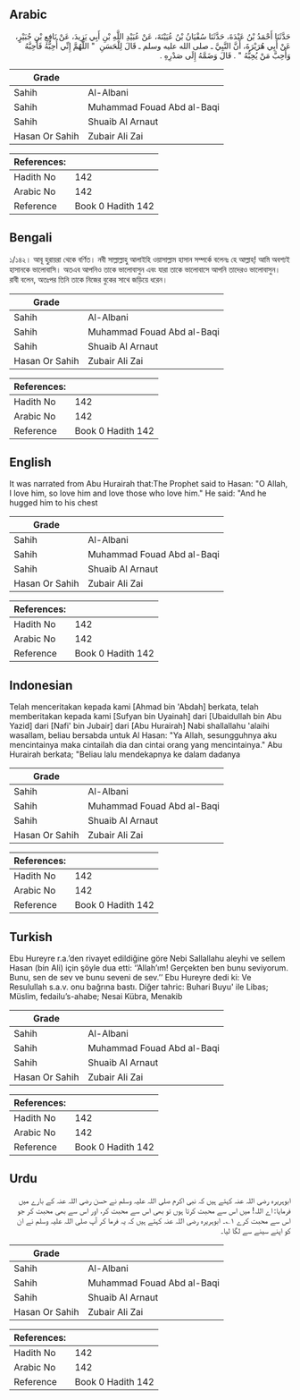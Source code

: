 ## Arabic


<div dir="rtl" lang="ar" style={{fontSize:'larger',backgroundColor:'#f8f9fa',padding:20}}>
حَدَّثَنَا أَحْمَدُ بْنُ عَبْدَةَ، حَدَّثَنَا سُفْيَانُ بْنُ عُيَيْنَةَ، عَنْ عُبَيْدِ اللَّهِ بْنِ أَبِي يَزِيدَ، عَنْ نَافِعِ بْنِ جُبَيْرٍ، عَنْ أَبِي هُرَيْرَةَ، أَنَّ النَّبِيَّ ـ صلى الله عليه وسلم ـ قَالَ لِلْحَسَنِ ‏ "‏ اللَّهُمَّ إِنِّي أُحِبُّهُ فَأَحِبَّهُ وَأَحِبَّ مَنْ يُحِبُّهُ ‏"‏ ‏.‏ قَالَ وَضَمَّهُ إِلَى صَدْرِهِ ‏.‏
</div>
<div style={{backgroundColor:'#f8f9fa',padding:20, marginBottom: 10}}><table> <thead> <tr> <th>Grade</th> <th></th> </tr> </thead> <tbody> <tr><td>Sahih</td><td>Al-Albani</td></tr><tr><td>Sahih</td><td>Muhammad Fouad Abd al-Baqi</td></tr><tr><td>Sahih</td><td>Shuaib Al Arnaut</td></tr><tr><td>Hasan Or Sahih</td><td>Zubair Ali Zai</td></tr></tbody></table><table> <thead> <tr> <th>References:</th> <th></th> </tr> </thead> <tbody><tr><td>Hadith No</td><td>142</td></tr><tr><td>Arabic No</td><td>142</td></tr><tr><td>Reference</td><td>Book 0 Hadith 142</td></tr></tbody></table></div>

## Bengali


<div dir="ltr" lang="bn" style={{fontSize:'larger',backgroundColor:'#f8f9fa',padding:20}}>
১/১৪২। আবূ হুরায়রা থেকে বর্ণিত। নবী সাল্লাল্লাহু আলাইহি ওয়াসাল্লাম হাসান সম্পর্কে বলেনঃ হে আল্লাহ্! আমি অবশ্যই হাসানকে ভালোবাসি। অতএব আপনিও তাকে ভালোবাসুন এবং যারা তাকে ভালোবাসে আপনি তাদেরও ভালোবাসুন। রাবী বলেন, অতঃপর তিনি তাকে নিজের বুকের সাথে জড়িয়ে ধরেন।
</div>
<div style={{backgroundColor:'#f8f9fa',padding:20, marginBottom: 10}}><table> <thead> <tr> <th>Grade</th> <th></th> </tr> </thead> <tbody> <tr><td>Sahih</td><td>Al-Albani</td></tr><tr><td>Sahih</td><td>Muhammad Fouad Abd al-Baqi</td></tr><tr><td>Sahih</td><td>Shuaib Al Arnaut</td></tr><tr><td>Hasan Or Sahih</td><td>Zubair Ali Zai</td></tr></tbody></table><table> <thead> <tr> <th>References:</th> <th></th> </tr> </thead> <tbody><tr><td>Hadith No</td><td>142</td></tr><tr><td>Arabic No</td><td>142</td></tr><tr><td>Reference</td><td>Book 0 Hadith 142</td></tr></tbody></table></div>

## English


<div dir="ltr" lang="en" style={{fontSize:'larger',backgroundColor:'#f8f9fa',padding:20}}>
It was narrated from Abu Hurairah that:The Prophet said to Hasan: "O Allah, I love him, so love him and love those who love him." He said: "And he hugged him to his chest
</div>
<div style={{backgroundColor:'#f8f9fa',padding:20, marginBottom: 10}}><table> <thead> <tr> <th>Grade</th> <th></th> </tr> </thead> <tbody> <tr><td>Sahih</td><td>Al-Albani</td></tr><tr><td>Sahih</td><td>Muhammad Fouad Abd al-Baqi</td></tr><tr><td>Sahih</td><td>Shuaib Al Arnaut</td></tr><tr><td>Hasan Or Sahih</td><td>Zubair Ali Zai</td></tr></tbody></table><table> <thead> <tr> <th>References:</th> <th></th> </tr> </thead> <tbody><tr><td>Hadith No</td><td>142</td></tr><tr><td>Arabic No</td><td>142</td></tr><tr><td>Reference</td><td>Book 0 Hadith 142</td></tr></tbody></table></div>

## Indonesian


<div dir="ltr" lang="id" style={{fontSize:'larger',backgroundColor:'#f8f9fa',padding:20}}>
Telah menceritakan kepada kami [Ahmad bin 'Abdah] berkata, telah memberitakan kepada kami [Sufyan bin Uyainah] dari [Ubaidullah bin Abu Yazid] dari [Nafi' bin Jubair] dari [Abu Hurairah] Nabi shallallahu 'alaihi wasallam, beliau bersabda untuk Al Hasan: "Ya Allah, sesungguhnya aku mencintainya maka cintailah dia dan cintai orang yang mencintainya." Abu Hurairah berkata; "Beliau lalu mendekapnya ke dalam dadanya
</div>
<div style={{backgroundColor:'#f8f9fa',padding:20, marginBottom: 10}}><table> <thead> <tr> <th>Grade</th> <th></th> </tr> </thead> <tbody> <tr><td>Sahih</td><td>Al-Albani</td></tr><tr><td>Sahih</td><td>Muhammad Fouad Abd al-Baqi</td></tr><tr><td>Sahih</td><td>Shuaib Al Arnaut</td></tr><tr><td>Hasan Or Sahih</td><td>Zubair Ali Zai</td></tr></tbody></table><table> <thead> <tr> <th>References:</th> <th></th> </tr> </thead> <tbody><tr><td>Hadith No</td><td>142</td></tr><tr><td>Arabic No</td><td>142</td></tr><tr><td>Reference</td><td>Book 0 Hadith 142</td></tr></tbody></table></div>

## Turkish


<div dir="ltr" lang="tr" style={{fontSize:'larger',backgroundColor:'#f8f9fa',padding:20}}>
Ebu Hureyre r.a.’den rivayet edildiğine göre Nebi Sallallahu aleyhi ve sellem Hasan (bin Ali) için şöyle dua etti: ‘’Allah’ım! Gerçekten ben bunu seviyorum. Bunu, sen de sev ve bunu seveni de sev.’’ Ebu Hureyre dedi ki: Ve Resulullah s.a.v. onu bağrına bastı. Diğer tahric: Buhari Buyu' ile Libas; Müslim, fedailu’s-ahabe; Nesai Kübra, Menakib
</div>
<div style={{backgroundColor:'#f8f9fa',padding:20, marginBottom: 10}}><table> <thead> <tr> <th>Grade</th> <th></th> </tr> </thead> <tbody> <tr><td>Sahih</td><td>Al-Albani</td></tr><tr><td>Sahih</td><td>Muhammad Fouad Abd al-Baqi</td></tr><tr><td>Sahih</td><td>Shuaib Al Arnaut</td></tr><tr><td>Hasan Or Sahih</td><td>Zubair Ali Zai</td></tr></tbody></table><table> <thead> <tr> <th>References:</th> <th></th> </tr> </thead> <tbody><tr><td>Hadith No</td><td>142</td></tr><tr><td>Arabic No</td><td>142</td></tr><tr><td>Reference</td><td>Book 0 Hadith 142</td></tr></tbody></table></div>

## Urdu


<div dir="rtl" lang="ur" style={{fontSize:'larger',backgroundColor:'#f8f9fa',padding:20}}>
ابوہریرہ رضی اللہ عنہ کہتے ہیں کہ نبی اکرم صلی اللہ علیہ وسلم نے حسن رضی اللہ عنہ کے بارے میں فرمایا: اے اللہ! میں اس سے محبت کرتا ہوں تو بھی اس سے محبت کر، اور اس سے بھی محبت کر جو اس سے محبت کرے ۱؎۔ ابوہریرہ رضی اللہ عنہ کہتے ہیں کہ یہ فرما کر آپ صلی اللہ علیہ وسلم نے ان کو اپنے سینے سے لگا لیا۔
</div>
<div style={{backgroundColor:'#f8f9fa',padding:20, marginBottom: 10}}><table> <thead> <tr> <th>Grade</th> <th></th> </tr> </thead> <tbody> <tr><td>Sahih</td><td>Al-Albani</td></tr><tr><td>Sahih</td><td>Muhammad Fouad Abd al-Baqi</td></tr><tr><td>Sahih</td><td>Shuaib Al Arnaut</td></tr><tr><td>Hasan Or Sahih</td><td>Zubair Ali Zai</td></tr></tbody></table><table> <thead> <tr> <th>References:</th> <th></th> </tr> </thead> <tbody><tr><td>Hadith No</td><td>142</td></tr><tr><td>Arabic No</td><td>142</td></tr><tr><td>Reference</td><td>Book 0 Hadith 142</td></tr></tbody></table></div>